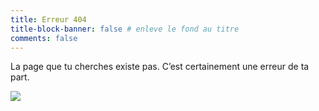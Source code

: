 ```yaml
---
title: Erreur 404 
title-block-banner: false # enleve le fond au titre
comments: false
---
```


La page que tu cherches existe pas.   C'est certainement une erreur de ta part.

![](images/tabarnak.jpg)
